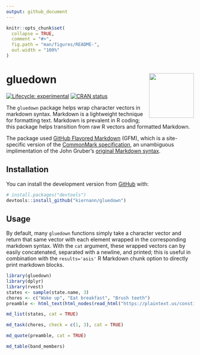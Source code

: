 ```yaml
---
output: github_document
---
```


<!-- README.md is generated from README.Rmd. Please edit that file -->

```r
knitr::opts_chunk$set(
  collapse = TRUE,
  comment = "#>",
  fig.path = "man/figures/README-",
  out.width = "100%"
)
```

# gluedown <img src="man/figures/logo.png" align="right" width="120" />

<!-- badges: start -->
[![Lifecycle: experimental](https://img.shields.io/badge/lifecycle-experimental-orange.svg)](https://www.tidyverse.org/lifecycle/#experimental)
[![CRAN status](https://www.r-pkg.org/badges/version/gluedown)](https://CRAN.R-project.org/package=gluedown)
<!-- badges: end -->

The `gluedown` package helps wrap character vectors in markdown syntax. Markdown is a lightweight
technique for formatting text. Markdown is prevalent in R coding; this package helps transition
from raw R vectors and formatted Markdown.

The package used [GitHub Flavored Markdown][gfm] (GFM), which is a site-specific version of the
[CommonMark specification][cm], an unambiguous implimentation of the John Gruber's 
[original Markdown syntax][df].

[gfm]: https://github.github.com/gfm/
[cm]: https://spec.commonmark.org/
[df]: https://daringfireball.net/projects/markdown/

## Installation

You can install the development version from [GitHub](https://github.com/) with:

``` r
# install.packages("devtools")
devtools::install_github("kiernann/gluedown")
```

## Usage

By default, many `gluedown` functions simply take a character vector and return that same vector
with each element wrapped in the corresponding markdown syntax. With the `cat` argument, these
wrapped vectors can by easily concatenated, separated with a newline, and printed; this is useful
in combination with the `results='asis'` R Markdown chunk option to directly print markdown blocks.

```r
library(gluedown)
library(dplyr)
library(rvest)
states <- sample(state.name, 3)
chores <- c("Wake up", "Eat breakfast", "Brush teeth")
preamble <- html_text(html_nodes(read_html("https://plaintext.us/constitution"), "p"))[[1]]
```

```r
md_list(states, cat = TRUE)
```

```r
md_task(chores, check = c(1, 3), cat = TRUE)
```

```r
md_quote(preamble, cat = TRUE)
```

```r
md_table(band_members)
  ```
